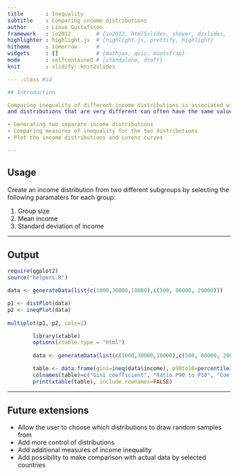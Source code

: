 ```yaml
---
title       : Inequality
subtitle    : Comparing income distributions
author      : Linus Gustafsson
framework   : io2012        # {io2012, html5slides, shower, dzslides, ...}
highlighter : highlight.js  # {highlight.js, prettify, highlight}
hitheme     : tomorrow      # 
widgets     : []            # {mathjax, quiz, bootstrap}
mode        : selfcontained # {standalone, draft}
knit        : slidify::knit2slides

--- .class #id 

## Introduction

Comparing inequality of different income distributions is associated with a number of problems. For example, different measures of inequality will rank income distributions differently,
and distributions that are very different can often have the same value for some inequality measures. The purpose of this application is to allow the user to compare different income distributions, by:

- Generating two separate income distributions
- Comparing measures of inequality for the two distributions
- Plot the income distributions and Lorenz curves

---
```


## Usage

Create an income distribution from two different subgroups by selecting the following paramaters for each group:

1. Group size
2. Mean income
3. Standard deviation of income

---

## Output


```r

require(ggplot2)
source("helpers.R")

data <- generateData(list(c(1000,30000,10000),c(500, 80000, 20000)))

p1 <- distPlot(data)
p2 <- ineqPlot(data)
                
multiplot(p1, p2, cols=2)

```

```r

        library(xtable)
        options(xtable.type = "html")
        
        data <- generateData(list(c(1000,30000,10000),c(500, 80000, 20000)))

        table <- data.frame(gini=ineq(data$income), p90to10=percentileIncomeRatio(data, 0.9, 0.1), cov=sd(data$income)/mean(data$income))
        colnames(table)=c("Gini coefficient", "Ratio P90 to P10", "Coefficient of variation")
        print(xtable(table), include.rownames=FALSE)
```

---

## Future extensions

- Allow the user to choose which distributions to draw random samples from
- Add more control of distributions
- Add additional measures of income inequality
- Add possibility to make comparison with actual data by selected countries
